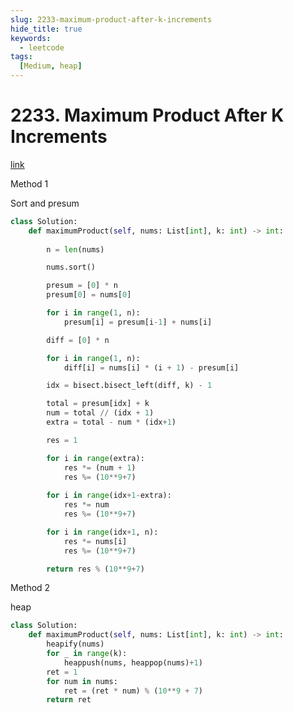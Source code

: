 ```yaml
---
slug: 2233-maximum-product-after-k-increments
hide_title: true
keywords:
  - leetcode
tags:
  [Medium, heap]
---
```


# 2233. Maximum Product After K Increments

[link](https://leetcode.com/problems/maximum-product-after-k-increments/description/)

Method 1

Sort and presum

```python
class Solution:
    def maximumProduct(self, nums: List[int], k: int) -> int:
        
        n = len(nums)

        nums.sort()

        presum = [0] * n
        presum[0] = nums[0]

        for i in range(1, n):
            presum[i] = presum[i-1] + nums[i]

        diff = [0] * n

        for i in range(1, n):
            diff[i] = nums[i] * (i + 1) - presum[i]

        idx = bisect.bisect_left(diff, k) - 1

        total = presum[idx] + k
        num = total // (idx + 1)
        extra = total - num * (idx+1)

        res = 1

        for i in range(extra):
            res *= (num + 1)
            res %= (10**9+7)
        
        for i in range(idx+1-extra):
            res *= num
            res %= (10**9+7)

        for i in range(idx+1, n):
            res *= nums[i]
            res %= (10**9+7)

        return res % (10**9+7)


```

Method 2

heap

```python
class Solution:
    def maximumProduct(self, nums: List[int], k: int) -> int:
        heapify(nums)
        for _ in range(k):
            heappush(nums, heappop(nums)+1)
        ret = 1
        for num in nums:
            ret = (ret * num) % (10**9 + 7)
        return ret 
```
